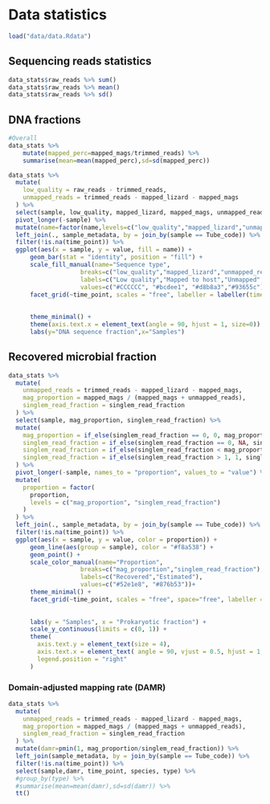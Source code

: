 # Data statistics

```r
load("data/data.Rdata")
```

## Sequencing reads statistics

```r
data_stats$raw_reads %>% sum()
data_stats$raw_reads %>% mean()
data_stats$raw_reads %>% sd()
```

## DNA fractions
```r
#Overall
data_stats %>%
    mutate(mapped_perc=mapped_mags/trimmed_reads) %>%
    summarise(mean=mean(mapped_perc),sd=sd(mapped_perc))
```


```r
data_stats %>%
  mutate(
    low_quality = raw_reads - trimmed_reads,
    unmapped_reads = trimmed_reads - mapped_lizard - mapped_mags
  ) %>%
  select(sample, low_quality, mapped_lizard, mapped_mags, unmapped_reads) %>%
  pivot_longer(-sample) %>%
  mutate(name=factor(name,levels=c("low_quality","mapped_lizard","unmapped_reads","mapped_mags"))) %>%
  left_join(., sample_metadata, by = join_by(sample == Tube_code)) %>%
  filter(!is.na(time_point)) %>%
  ggplot(aes(x = sample, y = value, fill = name)) +
      geom_bar(stat = "identity", position = "fill") +
      scale_fill_manual(name="Sequence type",
                    breaks=c("low_quality","mapped_lizard","unmapped_reads","mapped_mags"),
                    labels=c("Low quality","Mapped to host","Unmapped","Mapped to MAGs"),
                    values=c("#CCCCCC", "#bcdee1", "#d8b8a3","#93655c"))+
      facet_grid(~time_point, scales = "free", labeller = labeller(time_point=c("0_Wild"="Wild", "1_Acclimation"="Acclimation", "2_Antibiotics"="Antibiotics",
                                                                                "3_Transplant1"="Transplant1", "4_Transplant2"="Transplant2", "5_Post-FMT1"="Post1",
                                                                                "6_Post-FMT2"="Post2"))) +
      theme_minimal() +
      theme(axis.text.x = element_text(angle = 90, hjust = 1, size=0)) +
      labs(y="DNA sequence fraction",x="Samples")
```

## Recovered microbial fraction

```r
data_stats %>%
  mutate(
    unmapped_reads = trimmed_reads - mapped_lizard - mapped_mags,
    mag_proportion = mapped_mags / (mapped_mags + unmapped_reads),
    singlem_read_fraction = singlem_read_fraction
  ) %>%
  select(sample, mag_proportion, singlem_read_fraction) %>%
  mutate(
    mag_proportion = if_else(singlem_read_fraction == 0, 0, mag_proportion),
    singlem_read_fraction = if_else(singlem_read_fraction == 0, NA, singlem_read_fraction),
    singlem_read_fraction = if_else(singlem_read_fraction < mag_proportion, NA, singlem_read_fraction),
    singlem_read_fraction = if_else(singlem_read_fraction > 1, 1, singlem_read_fraction)
  ) %>%
  pivot_longer(-sample, names_to = "proportion", values_to = "value") %>%
  mutate(
    proportion = factor(
      proportion,
      levels = c("mag_proportion", "singlem_read_fraction")
    )
  ) %>%
  left_join(., sample_metadata, by = join_by(sample == Tube_code)) %>%
  filter(!is.na(time_point)) %>%
  ggplot(aes(x = sample, y = value, color = proportion)) +
      geom_line(aes(group = sample), color = "#f8a538") +
      geom_point() +
      scale_color_manual(name="Proportion",
                    breaks=c("mag_proportion","singlem_read_fraction"),
                    labels=c("Recovered","Estimated"),
                    values=c("#52e1e8", "#876b53"))+
      theme_minimal() +
      facet_grid(~time_point, scales = "free", space="free", labeller = labeller(time_point=c("0_Wild"="Wild", "1_Acclimation"="Acclimation", "2_Antibiotics"="Antibiotics",
                                                                                "3_Transplant1"="Transplant1", "4_Transplant2"="Transplant2", "5_Post-FMT1"="Post1",
                                                                                "6_Post-FMT2"="Post2")))+
      labs(y = "Samples", x = "Prokaryotic fraction") +
      scale_y_continuous(limits = c(0, 1)) +
      theme(
        axis.text.y = element_text(size = 4),
        axis.text.x = element_text( angle = 90, vjust = 0.5, hjust = 1, size = 0),
        legend.position = "right"
      )
```

### Domain-adjusted mapping rate (DAMR)

```r
data_stats %>%
  mutate(
    unmapped_reads = trimmed_reads - mapped_lizard - mapped_mags,
    mag_proportion = mapped_mags / (mapped_mags + unmapped_reads),
    singlem_read_fraction = singlem_read_fraction
  ) %>%
  mutate(damr=pmin(1, mag_proportion/singlem_read_fraction)) %>%
  left_join(sample_metadata, by = join_by(sample == Tube_code)) %>%
  filter(!is.na(time_point)) %>%
  select(sample,damr, time_point, species, type) %>%
  #group_by(type) %>%
  #summarise(mean=mean(damr),sd=sd(damr)) %>%
  tt()
```
